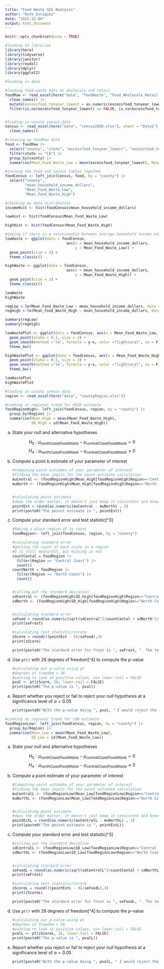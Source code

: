 ```yaml
---
title: "Food Waste SES Analysis"
author: "Ruth Enriquez"
date: "2022-12-04"
output: html_document
---
```


```r
knitr::opts_chunk$set(echo = TRUE)
```

```r
#loading in libraries
library(here)
library(tidyverse)
library(janitor)
library(readxl)
library(dplyr)
library(ggplot2)
```

```r
#loading in data

#loading food waste data on wholesale and retail 
foodRaw <- read_excel(here("data", "foodWaste", "Food_Wholesale_Retail.xlsx"), sheet = "Data") |> 
  clean_names() |> 
  mutate(excessfood_tonyear_lowest = as.numeric(excessfood_tonyear_lowest), excessfood_tonyear_highest = as.numeric(excessfood_tonyear_highest)) |> 
  filter(is.na(excessfood_tonyear_lowest) == FALSE, is.na(excessfood_tonyear_highest) == FALSE, county != "NULL")


#loading in county census data
Census <- read_excel(here("data", "census2020.xlsx"), sheet = "Data2") |> 
  clean_names()

```

```r
#cleaning up foodRaw data
food <- foodRaw |> 
  select("county", "state", "excessfood_tonyear_lowest", "excessfood_tonyear_highest") |> 
  filter(state == "CA") |> 
  group_by(county) |> 
  summarise(Mean_Food_Waste_Low = mean(excessfood_tonyear_lowest), Mean_Food_Waste_High = mean(excessfood_tonyear_highest))
```

```r
#joining the food and census tables together
foodCensus <- left_join(Census, food, by = "county") |> 
  select("county",
         "mean_household_income_dollars",
         "Mean_Food_Waste_Low",
         "Mean_Food_Waste_High")
```

```r
#checking my data distribution
incomeHist <- hist(foodCensus$mean_household_income_dollars)

lowHist <- hist(foodCensus$Mean_Food_Waste_Low)

highHist <- hist(foodCensus$Mean_Food_Waste_High)

```

```r
#seeing if there is a relationship between average household income and average food waste produced
lowWaste <- ggplot(data = foodCensus,
                            aes(x = mean_household_income_dollars,
                                y = Mean_Food_Waste_Low)) +
  geom_point(size = 3) +
  theme_classic()

highWaste <- ggplot(data = foodCensus,
                            aes(x = mean_household_income_dollars,
                                y = Mean_Food_Waste_High)) +
  geom_point(size = 3) +
  theme_classic()

lowWaste
highWaste
```

```r

regLow <-lm(Mean_Food_Waste_Low ~ mean_household_income_dollars, data =foodCensus)
regHigh <-lm(Mean_Food_Waste_High ~ mean_household_income_dollars, data =foodCensus)

summary(regLow)
summary(regHigh)
```

```r
lowWastePlot <- ggplot(data = foodCensus, aes(x = Mean_Food_Waste_Low, y = mean_household_income_dollars)) + 
  geom_point(alpha = 0.1, size = 3) + 
  geom_smooth(method ='lm', formula = y~x, color ="lightcoral", se = F, size = 1.5) +
  theme_bw()

highWastePlot <- ggplot(data = foodCensus, aes(x = Mean_Food_Waste_High, y = mean_household_income_dollars)) + 
  geom_point(alpha = 0.1, size = 3) + 
  geom_smooth(method ='lm', formula = y~x, color ="lightcoral", se = F, size = 1.5) +
  theme_bw()

lowWastePlot
highWastePlot
```

```r
#loading in county census data
region <- read_excel(here("data", "countyRegion.xlsx"))

#Looking at regional trend for HIGH estimate
foodRegionHigh<- left_join(foodCensus, region, by = "county") |> 
  group_by(Region) |> 
  summarise(Mean_High = mean(Mean_Food_Waste_High),
            SD_High = sd(Mean_Food_Waste_High))

```

a.  State your null and alternative hypotheses

$$H_{0}: \mu_{northCoastFoodWaste} - \mu_{centralCoastFoodWaste} = 0$$ $$H_{A}: \mu_{northCoastFoodWaste} - \mu_{centralCoastFoodWaste} \neq 0$$

b.  Compute a point b.estimate of your parameter of interest

    ```r
    #Computing point estimate of your parameter of interest
    #finding the mean inputs for the point estimate calculation
    muCentral <- (foodRegionHigh$Mean_High[foodRegionHigh$Region=="Central Coast"])
    muNorth <- (foodRegionHigh$Mean_High[foodRegionHigh$Region=="North Coast"])


    #calculating point estimate
    #does the order matter, it doesn't just keep it consistent and know where in the graph you're looking at data.
    pointEst = round(as.numeric(muCentral - muNorth) , 3)
    print(paste0("The poinst estimate is ", pointEst))
    ```

c.  Compute your standard error and test statistic[\^3]

    ```r
    #Making a plain region df to count
    foodRegion<- left_join(foodCensus, region, by = "county")

    #calculating standard error
    #getting the count of each state in a region
    #0 is still meaninful, but missing is not
    countCental = foodRegion |> 
      filter(Region == "Central Coast") |> 
      count()
    countNorth = foodRegion |> 
      filter(Region == "North Coast") |> 
      count()


    #calling out the standard deviation
    sdCentral <- (foodRegionHigh$SD_High[foodRegionHigh$Region=="Central Coast"])
    sdNorth <- (foodRegionHigh$SD_High[foodRegionHigh$Region=="North Coast"])


    #calculating standard error
    seFood = round(as.numeric(sqrt(sdCentral^2/countCental + sdNorth^2/countNorth)),3)
    print(seFrost)

    #calculating test statistic/zscore
    zScore = round(((pointEst - 0)/seFood),3)
    print(zScore)

    print(paste0("The stardard error for frost is ", seFrost, ". The test statistic or zscore is ", zScore))
    ```

d.  Use `pt()` with 26 degrees of freedom[\^4] to compute the *p*-value

    ```r
    #calculating our p-value using pt
    #degrees of freedom = 26
    #wanting to look at positive values, use lower.tail = FALSE
    pval <- pt(zScore, 26, lower.tail = FALSE)
    print(paste0("The p-value is ", pval)) 
    ```

e.  Report whether you reject or fail to reject your null hypothesis at a significance level of $\alpha=0.05$

    ```r
    print(paste0("With the p-value being ", pval, " I would reject the null hypothesis because of p-value is less than our alpha"))
    ```

```r
#Looking at regional trend for LOW estimate
foodRegionLow<- left_join(foodCensus, region, by = "county") |> 
  group_by(Region) |> 
  summarise(Mean_Low = mean(Mean_Food_Waste_Low),
            SD_Low = sd(Mean_Food_Waste_Low))

```

a.  State your null and alternative hypotheses

$$H_{0}: \mu_{northCoastFoodWaste} - \mu_{centralCoastFoodWaste} = 0$$ $$H_{A}: \mu_{northCoastFoodWaste} - \mu_{centralCoastFoodWaste} \neq 0$$

b.  Compute a point estimate of your parameter of interest

    ```r
    #Computing point estimate of your parameter of interest
    #finding the mean inputs for the point estimate calculation
    muCentralL <- (foodRegionLow$Mean_Low[foodRegionLow$Region=="Central Coast"])
    muNorthL <- (foodRegionLow$Mean_Low[foodRegionLow$Region=="North Coast"])


    #calculating point estimate
    #does the order matter, it doesn't just keep it consistent and know where in the graph you're looking at data.
    pointEstL = round(as.numeric(muCentralL - muNorthL) , 3)
    print(paste0("The poinst estimate is ", pointEstL))
    ```

c.  Compute your standard error and test statistic[\^3]

    ```r

    #calling out the standard deviation
    sdCentralL <- (foodRegionLow$SD_Low[foodRegionLow$Region=="Central Coast"])
    sdNorthL <- (foodRegionLow$SD_Low[foodRegionLow$Region=="North Coast"])


    #calculating standard error
    seFoodL = round(as.numeric(sqrt(sdCentralL^2/countCental + sdNorthL^2/countNorth)),3)
    print(seFrost)

    #calculating test statistic/zscore
    zScoreL = round(((pointEstL - 0)/seFoodL),3)
    print(zScoreL)

    print(paste0("The stardard error for frost is ", seFoodL, ". The test statistic or zscore is ", zScoreL))
    ```

d.  Use `pt()` with 26 degrees of freedom[\^4] to compute the *p*-value

    ```r
    #calculating our p-value using pt
    #degrees of freedom = 26
    #wanting to look at positive values, use lower.tail = FALSE
    pvalL <- pt(zScoreL, 26, lower.tail = FALSE)
    print(paste0("The p-value is ", pvalL)) 
    ```

e.  Report whether you reject or fail to reject your null hypothesis at a significance level of $\alpha=0.05$

    ```r
    print(paste0("With the p-value being ", pvalL, " I would reject the null hypothesis because of p-value is less than our alpha"))
    ```
